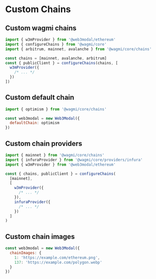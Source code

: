 
# Custom Chains

## Custom wagmi chains

<CustomWagmiChainsPartial />

```js
import { w3mProvider } from '@web3modal/ethereum'
import { configureChains } from '@wagmi/core'
import { arbitrum, mainnet, avalanche } from '@wagmi/core/chains'

const chains = [mainnet, avalanche, arbitrum]
const { publicClient } = configureChains(chains, [
  w3mProvider({
    /* ... */
  })
])
```

## Custom default chain

<CustomDefaultChainPartial />

```js
import { optimism } from '@wagmi/core/chains'

const web3modal = new Web3Modal({
  defaultChain: optimism
})
```

## Custom chain providers

<CustomChainProvidersPartial />

```js
import { mainnet } from '@wagmi/core/chains'
import { infuraProvider } from '@wagmi/core/providers/infura'
import { w3mProvider } from '@web3modal/ethereum'

const { chains, publicClient } = configureChains(
  [mainnet],
  [
    w3mProvider({
      /* ... */
    }),
    infuraProvider({
      /* ... */
    })
  ]
)
```

## Custom chain images

<CustomChainImagesPartial />

```js
const web3modal = new Web3Modal({
  chainImages: {
    1: 'https://example.com/ethereum.png',
    137: 'https://example.com/polygon.webp'
  }
})
```
